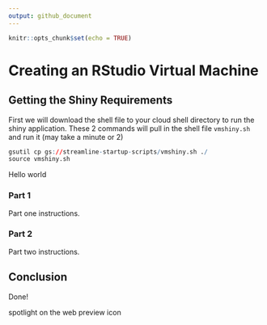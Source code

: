 ```yaml
---
output: github_document
---
```


```r
knitr::opts_chunk$set(echo = TRUE)
```

# Creating an RStudio Virtual Machine

## Getting the Shiny Requirements

First we will download the shell file to your cloud shell directory to run the shiny application.  These 2 commands will pull in the shell file `vmshiny.sh` and run it (may take a minute or 2)

```r
gsutil cp gs://streamline-startup-scripts/vmshiny.sh ./
source vmshiny.sh
```


Hello world

### Part 1

Part one instructions.

### Part 2

Part two instructions.

## Conclusion

Done!

<walkthrough-spotlight-pointer
    spotlightId="devshell-web-preview-button">
    spotlight on the web preview icon
</walkthrough-spotlight-pointer>


